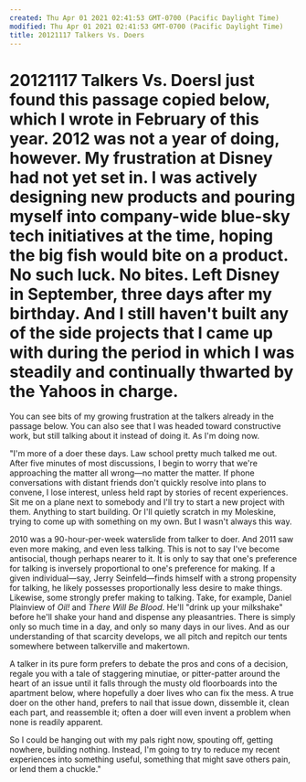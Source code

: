```yaml
---
created: Thu Apr 01 2021 02:41:53 GMT-0700 (Pacific Daylight Time)
modified: Thu Apr 01 2021 02:41:53 GMT-0700 (Pacific Daylight Time)
title: 20121117 Talkers Vs. Doers
---
```

# 20121117 Talkers Vs. DoersI just found this passage copied below, which I wrote in February of this year. 2012 was not a year of doing, however.  My frustration at Disney had not yet set in.  I was actively designing new products and pouring myself into company-wide blue-sky tech initiatives at the time, hoping the big fish would bite on a product. No such luck. No bites. Left Disney in September, three days after my birthday. And I still haven't built any of the side projects that I came up with during the period in which I was steadily and continually thwarted by the Yahoos in charge.

You can see bits of my growing frustration at the talkers already in the passage below. You can also see that I was headed toward constructive work, but still talking about it instead of doing it. As I'm doing now.

"I'm more of a doer these days. Law school pretty much talked me out. After five minutes of most discussions, I begin to worry that we're approaching the matter all wrong—no matter the matter. If phone conversations with distant friends don't quickly resolve into plans to convene, I lose interest, unless held rapt by stories of recent experiences. Sit me on a plane next to somebody and I'll try to start a new project with them. Anything to start building. Or I'll quietly scratch in my Moleskine, trying to come up with something on my own. But I wasn't always this way.

2010 was a 90-hour-per-week waterslide from talker to doer. And 2011 saw even more making, and even less talking. This is not to say I've become antisocial, though perhaps nearer to it. It is only to say that one's preference for talking is inversely proportional to one's preference for making. If a given individual—say, Jerry Seinfeld—finds himself with a strong propensity for talking, he likely possesses proportionally less desire to make things. Likewise, some strongly prefer making to talking. Take, for example, Daniel Plainview of _Oil!_ and _There Will Be Blood_. He'll "drink up your milkshake" before he'll shake your hand and dispense any pleasantries. There is simply only so much time in a day, and only so many days in our lives. And as our understanding of that scarcity develops, we all pitch and repitch our tents somewhere between talkerville and makertown.

A talker in its pure form prefers to debate the pros and cons of a decision, regale you with a tale of staggering minutiae, or pitter-patter around the heart of an issue until it falls through the musty old floorboards into the apartment below, where hopefully a doer lives who can fix the mess. A true doer on the other hand, prefers to nail that issue down, dissemble it, clean each part, and reassemble it; often a doer will even invent a problem when none is readily apparent.

So I could be hanging out with my pals right now, spouting off, getting nowhere, building nothing. Instead, I'm going to try to reduce my recent experiences into something useful, something that might save others pain, or lend them a chuckle."